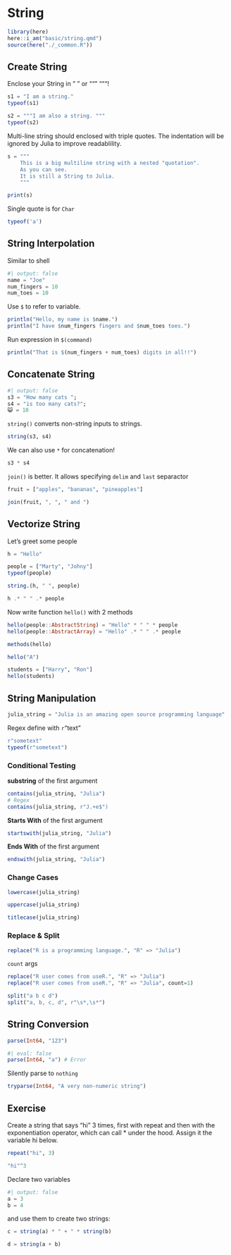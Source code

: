 # String

```r
library(here)
here::i_am("basic/string.qmd")
source(here("./_common.R"))
```


## Create String

Enclose your String in " " or """ """!

```julia
s1 = "I am a string."
typeof(s1)
```

```julia
s2 = """I am also a string. """
typeof(s2)
```

Multi-line string should enclosed with triple quotes. The indentation will be ignored by Julia to improve readablility.

```julia
s = """
    This is a big multiline string with a nested "quotation".
    As you can see.
    It is still a String to Julia.
    """
```

```julia
print(s)
```

Single quote is for `Char`

```julia
typeof('a')
```

## String Interpolation

Similar to shell

```julia
#| output: false
name = "Joe"
num_fingers = 10
num_toes = 10
```

Use `$` to refer to variable.

```julia
println("Hello, my name is $name.")
println("I have $num_fingers fingers and $num_toes toes.")
```

Run expression in `$(command)`

```julia
println("That is $(num_fingers + num_toes) digits in all!!")
```

## Concatenate String

```julia
#| output: false
s3 = "How many cats ";
s4 = "is too many cats?";
😺 = 10
```

`string()` converts non-string inputs to strings.

```julia
string(s3, s4)
```

We can also use `*` for concatenation!

```julia
s3 * s4
```


`join()` is better. It allows specifying `delim` and `last` separactor

```julia
fruit = ["apples", "bananas", "pineapples"]

join(fruit, ", ", " and ")
```



## Vectorize String

Let's greet some people

```julia
h = "Hello"
```

```julia
people = ["Marty", "Johny"]
typeof(people)
```

```julia
string.(h, " ", people)
```

```julia
h .* " " .* people
```

Now write function `hello()` with 2 methods

```julia
hello(people::AbstractString) = "Hello" * " " * people
hello(people::AbstractArray) = "Hello" .* " " .* people
```

```julia
methods(hello)
```

```julia
hello("A")
```

```julia
students = ["Harry", "Ron"]
hello(students)
```

## String Manipulation

```julia
julia_string = "Julia is an amazing open source programming language"
```

Regex define with `r`"text"

```julia
r"sometext"
typeof(r"sometext")
```

### Conditional Testing

**substring** of the first argument

```julia
contains(julia_string, "Julia")
# Regex
contains(julia_string, r"J.+e$")
```

**Starts With** of the first argument

```julia
startswith(julia_string, "Julia")
```

**Ends With** of the first argument

```julia
endswith(julia_string, "Julia")
```

### Change Cases

```julia
lowercase(julia_string)
```

```julia
uppercase(julia_string)
```

```julia
titlecase(julia_string)
```

### Replace & Split

```julia
replace("R is a programming language.", "R" => "Julia")
```

`count` args

```julia
replace("R user comes from useR.", "R" => "Julia")
replace("R user comes from useR.", "R" => "Julia", count=1)
```


```julia
split("a b c d")
split("a, b, c, d", r"\s*,\s*")
```

## String Conversion

```julia
parse(Int64, "123")

```

```julia
#| eval: false
parse(Int64, "a") # Error
```

Silently parse to `nothing`

```julia
tryparse(Int64, "A very non-numeric string")
```

## Exercise

Create a string that says "hi" 3 times, first with repeat and then with the exponentiation operator, which can call * under the hood. Assign it the variable hi below.

```julia
repeat("hi", 3)
```

```julia
"hi"^3
```


Declare two variables


```julia
#| output: false
a = 3
b = 4
```

and use them to create two strings:

```julia
c = string(a) * " + " * string(b)
```

```julia
d = string(a + b)
```


